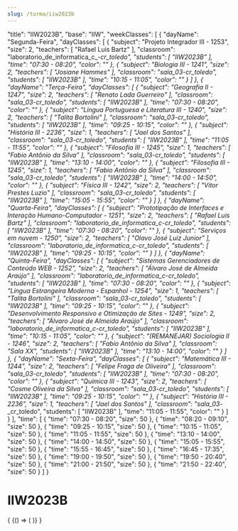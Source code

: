 ```yaml
---
slug: /turma/iiw2023b
---
```


  "title": "IIW2023B",
  "base": "IIW",
  "weekClasses": [
    {
      "dayName": "Segunda-Feira",
      "dayClasses": [
        {
          "subject": "Projeto Integrador III - 1253",
          "size": 2,
          "teachers": [
            "Rafael Luis Bartz"
          ],
          "classroom": "laboratorio_de_informatica_c_-_cr_toledo",
          "students": [
            "IIW2023B"
          ],
          "time": "07:30 - 08:20",
          "color": ""
        },
        {
          "subject": "Biologia III - 1241",
          "size": 2,
          "teachers": [
            "Josiane Hammes"
          ],
          "classroom": "sala_03_-_cr_toledo",
          "students": [
            "IIW2023B"
          ],
          "time": "10:15 - 11:05",
          "color": ""
        }
      ]
    },
    {
      "dayName": "Terça-Feira",
      "dayClasses": [
        {
          "subject": "Geografia II - 1247",
          "size": 2,
          "teachers": [
            "Renato Lada Guerreiro"
          ],
          "classroom": "sala_03_-_cr_toledo",
          "students": [
            "IIW2023B"
          ],
          "time": "07:30 - 08:20",
          "color": ""
        },
        {
          "subject": "Língua Portuguesa e Literatura III - 1240",
          "size": 2,
          "teachers": [
            "Talita Bortolini"
          ],
          "classroom": "sala_03_-_cr_toledo",
          "students": [
            "IIW2023B"
          ],
          "time": "09:25 - 10:15",
          "color": ""
        },
        {
          "subject": "História III - 2236",
          "size": 1,
          "teachers": [
            "Jael dos Santos"
          ],
          "classroom": "sala_03_-_cr_toledo",
          "students": [
            "IIW2023B"
          ],
          "time": "11:05 - 11:55",
          "color": ""
        },
        {
          "subject": "Filosofia III - 1245",
          "size": 1,
          "teachers": [
            "Fabio Antônio da Silva"
          ],
          "classroom": "sala_03_-_cr_toledo",
          "students": [
            "IIW2023B"
          ],
          "time": "13:10 - 14:00",
          "color": ""
        },
        {
          "subject": "Filosofia III - 1245",
          "size": 1,
          "teachers": [
            "Fabio Antônio da Silva"
          ],
          "classroom": "sala_03_-_cr_toledo",
          "students": [
            "IIW2023B"
          ],
          "time": "14:00 - 14:50",
          "color": ""
        },
        {
          "subject": "Física III - 1242",
          "size": 2,
          "teachers": [
            "Vitor Prestes Luzio"
          ],
          "classroom": "sala_03_-_cr_toledo",
          "students": [
            "IIW2023B"
          ],
          "time": "15:05 - 15:55",
          "color": ""
        }
      ]
    },
    {
      "dayName": "Quarta-Feira",
      "dayClasses": [
        {
          "subject": "Prototipação de Interfaces e Interação Humano-Computador - 1251",
          "size": 2,
          "teachers": [
            "Rafael Luis Bartz"
          ],
          "classroom": "laboratorio_de_informatica_c_-_cr_toledo",
          "students": [
            "IIW2023B"
          ],
          "time": "07:30 - 08:20",
          "color": ""
        },
        {
          "subject": "Serviços em nuvem - 1250",
          "size": 2,
          "teachers": [
            "Olavo José Luiz Junior"
          ],
          "classroom": "laboratorio_de_informatica_c_-_cr_toledo",
          "students": [
            "IIW2023B"
          ],
          "time": "09:25 - 10:15",
          "color": ""
        }
      ]
    },
    {
      "dayName": "Quinta-Feira",
      "dayClasses": [
        {
          "subject": "Sistemas Gerenciadores de Conteúdo WEB - 1252",
          "size": 2,
          "teachers": [
            "Álvaro José de Almeida Araújo"
          ],
          "classroom": "laboratorio_de_informatica_c_-_cr_toledo",
          "students": [
            "IIW2023B"
          ],
          "time": "07:30 - 08:20",
          "color": ""
        },
        {
          "subject": "Língua Estrangeira Moderna - Espanhol - 1254",
          "size": 1,
          "teachers": [
            "Talita Bortolini"
          ],
          "classroom": "sala_03_-_cr_toledo",
          "students": [
            "IIW2023B"
          ],
          "time": "09:25 - 10:15",
          "color": ""
        },
        {
          "subject": "Desenvolvimento Responsivo e Otimização de Sites - 1249",
          "size": 2,
          "teachers": [
            "Álvaro José de Almeida Araújo"
          ],
          "classroom": "laboratorio_de_informatica_c_-_cr_toledo",
          "students": [
            "IIW2023B"
          ],
          "time": "10:15 - 11:05",
          "color": ""
        },
        {
          "subject": "(REMANEJAR) Sociologia II - 1246",
          "size": 2,
          "teachers": [
            "Fabio Antônio da Silva"
          ],
          "classroom": "Sala XX",
          "students": [
            "IIW2023B"
          ],
          "time": "13:10 - 14:00",
          "color": ""
        }
      ]
    },
    {
      "dayName": "Sexta-Feira",
      "dayClasses": [
        {
          "subject": "Matemática III - 1244",
          "size": 2,
          "teachers": [
            "Felipe Fraga de Oliveira"
          ],
          "classroom": "sala_03_-_cr_toledo",
          "students": [
            "IIW2023B"
          ],
          "time": "07:30 - 08:20",
          "color": ""
        },
        {
          "subject": "Química III - 1243",
          "size": 2,
          "teachers": [
            "Cosme Oliveira da Silva"
          ],
          "classroom": "sala_03_-_cr_toledo",
          "students": [
            "IIW2023B"
          ],
          "time": "09:25 - 10:15",
          "color": ""
        },
        {
          "subject": "História III - 2236",
          "size": 1,
          "teachers": [
            "Jael dos Santos"
          ],
          "classroom": "sala_03_-_cr_toledo",
          "students": [
            "IIW2023B"
          ],
          "time": "11:05 - 11:55",
          "color": ""
        }
      ]
    }
  ],
  "time": [
    {
      "time": "07:30 - 08:20",
      "size": 50
    },
    {
      "time": "08:20 - 09:10",
      "size": 50
    },
    {
      "time": "09:25 - 10:15",
      "size": 50
    },
    {
      "time": "10:15 - 11:05",
      "size": 50
    },
    {
      "time": "11:05 - 11:55",
      "size": 50
    },
    {
      "time": "13:10 - 14:00",
      "size": 50
    },
    {
      "time": "14:00 - 14:50",
      "size": 50
    },
    {
      "time": "15:05 - 15:55",
      "size": 50
    },
    {
      "time": "15:55 - 16:45",
      "size": 50
    },
    {
      "time": "16:45 - 17:35",
      "size": 50
    },
    {
      "time": "19:00 - 19:50",
      "size": 50
    },
    {
      "time": "19:50 - 20:40",
      "size": 50
    },
    {
      "time": "21:00 - 21:50",
      "size": 50
    },
    {
      "time": "21:50 - 22:40",
      "size": 50
    }
  ]
}

# IIW2023B

<div>
  {
    <BrowserOnly>
      {() => (
        <Grid
          title={data.title}
          weekClasses={data.weekClasses}
          time={data.time}
        />
      )}
    </BrowserOnly>
  }
</div>
